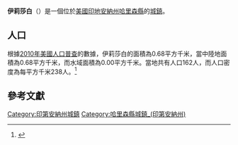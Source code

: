 {{noteTA
|G1=USState
|G2=地名
|G3=Unit
}}
{{Infobox settlement
|name            = 伊莉莎白
|native_name = Elizabeth
|settlement_type          = [[鎮|城鎮]]
|image_skyline            = Elizabeth, Indiana.jpg
|imagesize                = 250px
|image_map                = Harrison County Indiana Incorporated and Unincorporated areas Elizabeth Highlighted 1820674.svg
|mapsize                  = 250px
|subdivision_type         = [[世界政區索引|國家]]
|subdivision_type1        = [[美国州份|州份]]
|subdivision_type2        = [[印地安納州行政區劃|縣]]
|subdivision_name         = [[美国|美国]]
|subdivision_name1        = [[印地安納州|印地安納州]]
|subdivision_name2        = [[哈里森縣_(印地安納州)|哈里森縣]]
|elevation_ft             = 728
|elevation_m              = 222
|timezone                 = [[北美东部时区|CST]]
|area_total_km2           = 0.68
|area_land_km2            = 0.68
|area_water_km2           = 0.00
|area_total_sq_mi         = 
|area_land_sq_mi          = 
|area_water_sq_mi         = 
|population_as_of         = [[2010年美國人口普查|2010]]
|population_footnotes     = 
|population_total         = 162
|population_density_km2   = auto
|population_density_sq_mi = auto
|utc_offset               = -5
|coordinates              = {{coord|38|07|27|N|85|58|25|W|display=inline,title}}
| coor_pinpoint           = 
| coordinates_footnotes   = 
|timezone_DST             = EDT
|utc_offset_DST           = -4
|postal_code_type         = [[美國郵區編號|郵區編號]]
|postal_code              = 57117
|area_code                = {{link-en|电话区号812|Area code 812|812}}
|blank_name = [[地名信息系统|GNIS ID]]
|blank_info = 434068<ref name="GNIS">{{cite gnis|434068|Elizabeth}}</ref>
}}
'''伊莉莎白'''（{{lang-en|Elizabeth}}）是一個位於[[美國|美國]][[印地安納州|印地安納州]][[哈里森縣_(印地安納州)|哈里森縣]]的[[鎮|城鎮]]。

== 人口 ==
根據[[2010年美國人口普查|2010年美國人口普查]]的數據，伊莉莎白的面積為0.68平方千米，當中陸地面積為0.68平方千米，而水域面積為0.00平方千米。當地共有人口162人，而人口密度為每平方千米238人。<ref name="GR8">{{cite web|url=http://factfinder2.census.gov|publisher=[[美国人口调查局|美国人口调查局]]|accessdate=2011-05-14|title=American FactFinder|archive-date=2013-09-11|archive-url=https://web.archive.org/web/20130911234518/http://factfinder2.census.gov/|dead-url=no}}</ref>

== 參考文獻 ==
{{reflist}}
{{哈里森縣 (印地安納州)}}
{{Indiana-geo-stub}}
{{DEFAULTSORT:Elizabeth, Indiana}}
[[Category:印第安納州城鎮|Category:印第安納州城鎮]]
[[Category:哈里森縣城鎮_(印第安納州)|Category:哈里森縣城鎮_(印第安納州)]]